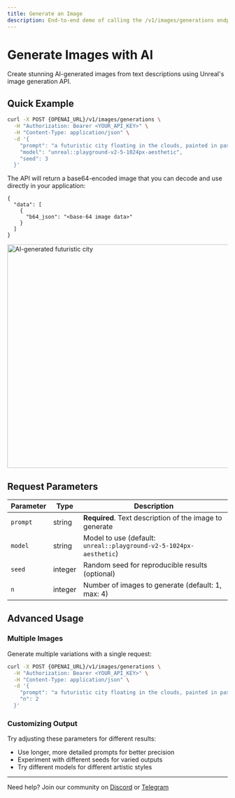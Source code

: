 ```yaml
---
title: Generate an Image 
description: End-to-end demo of calling the /v1/images/generations endpoint.
---
```



# Generate Images with AI

Create stunning AI-generated images from text descriptions using Unreal's image generation API.

## Quick Example

```bash
curl -X POST {OPENAI_URL}/v1/images/generations \
  -H "Authorization: Bearer <YOUR_API_KEY>" \
  -H "Content-Type: application/json" \
  -d '{
    "prompt": "a futuristic city floating in the clouds, painted in pastel tones",
    "model": "unreal::playground-v2-5-1024px-aesthetic",
    "seed": 3
  }'
```

The API will return a base64-encoded image that you can decode and use directly in your application:

```jsonc
{
  "data": [
    { 
      "b64_json": "<base-64 image data>" 
    }
  ]
}
```

<div style={{ textAlign: "center" }}>
  <img src="/static/generated-city-example.png" alt="AI-generated futuristic city" width="512" height="512" />
</div>

## Request Parameters

| Parameter | Type | Description |
|-----------|------|-------------|
| `prompt` | string | **Required**. Text description of the image to generate |
| `model` | string | Model to use (default: `unreal::playground-v2-5-1024px-aesthetic`) |
| `seed` | integer | Random seed for reproducible results (optional) |
| `n` | integer | Number of images to generate (default: 1, max: 4) |

## Advanced Usage

### Multiple Images

Generate multiple variations with a single request:

```bash
curl -X POST {OPENAI_URL}/v1/images/generations \
  -H "Authorization: Bearer <YOUR_API_KEY>" \
  -H "Content-Type: application/json" \
  -d '{
    "prompt": "a futuristic city floating in the clouds, painted in pastel tones",
    "n": 2
  }'
```

### Customizing Output

Try adjusting these parameters for different results:
- Use longer, more detailed prompts for better precision
- Experiment with different seeds for varied outputs
- Try different models for different artistic styles

---

Need help? Join our community on [Discord]({DISCORD_URL}) or [Telegram]({TELEGRAM_URL})
